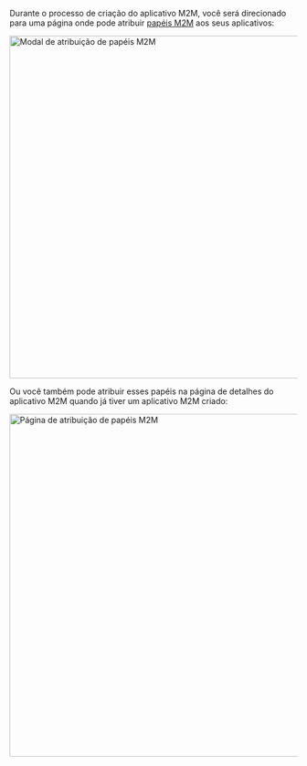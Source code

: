
Durante o processo de criação do aplicativo M2M, você será direcionado para uma página onde pode atribuir [papéis M2M](/authorization/role-based-access-control/configure-roles#define-role-type) aos seus aplicativos:

<img alt="Modal de atribuição de papéis M2M" src={AssignM2mRolesModal} width="600px" />

Ou você também pode atribuir esses papéis na página de detalhes do aplicativo M2M quando já tiver um aplicativo M2M criado:

<img alt="Página de atribuição de papéis M2M" src={AssignM2mRolesPage} width="600px" />
